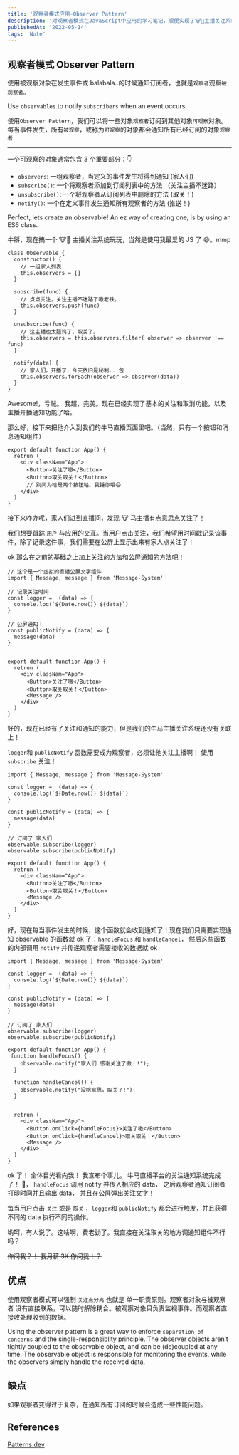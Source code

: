 ```yaml
---
title: '观察者模式应用-Observer Pattern'
description: '对观察者模式在JavaScript中应用的学习笔记，顺便实现了🐮🐎主播关注系统！'
publishedAt: '2022-05-14'
tags: 'Note'
---
```


## 观察者模式 Observer Pattern

使用被观察对象在发生事件或 balabala..的时候通知订阅者，也就是`观察者`观察`被观察者`。

Use `observables` to notify `subscribers` when an event occurs

使用`Observer Pattern`，我们可以将一些对象`观察者`订阅到其他对象`可观察`对象。每当事件发生，所有`被观察`，或称为`可观察`的对象都会通知所有已经订阅的对象`观察者`

<hr style={{ margin: '15px auto' }} />

一个可观察的对象通常包含 3 个重要部分：👇

- `observers`: 一组观察者，当定义的事件发生将得到通知 (家人们)
- `subscribe()`: 一个将观察者添加到订阅列表中的方法 （关注主播不迷路）
- `unsubscribe()`: 一个将观察者从订阅列表中删除的方法 (取关！)
- `notify()`: 一个在定义事件发生通知所有观察者的方法 (推送！)

Perfect, lets create an observable! An ez way of creating one, is by using an ES6 class.

牛掰，现在搞一个 🐮🐎 主播关注系统玩玩，当然是使用我最爱的 JS 了 😄。mmp

```JS
class Observable {
  constructor() {
    // 一组家人列表
    this.observers = []
  }

  subscribe(func) {
    // 点点关注，关注主播不迷路了嗷老铁。
    this.observers.push(func)
  }

  unsubscribe(func) {
    // 这主播也太腊鸡了，取关了。
    this.observers = this.observers.filter( observer => observer !== func)
  }

  notify(data) {
    // 家人们，开播了，今天依旧是秘制...包
    this.observers.forEach(observer => observer(data))
  }
}

```

Awesome!，亏贼。 我超，完美。现在已经实现了基本的关注和取消功能，以及主播开播通知功能了哈。

那么好，接下来把他介入到我们的牛马直播页面里吧。（当然，只有一个按钮和消息通知组件）

```JS
export default function App() {
  retrun (
    <div classNam="App">
      <Button>关注了嗷</Button>
      <Button>取关取关！</Button>
      // 别问为啥是两个按钮哈。我锤你哦😄
    </div>
  )
}

```

接下来咋办呢，家人们进到直播间，发现 🐮 马主播有点意思点关注了！

我们想要跟踪 `用户` 与应用的交互。当用户点击关注，我们希望用时间戳记录该事件，除了记录这件事，我们需要在公屏上显示出来有家人点关注了！

ok 那么在之前的基础之上加上关注的方法和公屏通知的方法吧！

```JS
// 这个是一个虚拟的直播公屏文字组件
import { Message, message } from 'Message-System'

// 记录关注时间
const logger =  (data) => {
  console.log(`${Date.now()} ${data}`)
}

// 公屏通知！
const publicNotify = (data) => {
  message(data)
}


export default function App() {
  retrun (
    <div classNam="App">
      <Button>关注了嗷</Button>
      <Button>取关取关！</Button>
      <Message />
    </div>
  )
}

```

好的，现在已经有了关注和通知的能力，但是我们的牛马主播关注系统还没有关联上！

`logger`和 `publicNotify` 函数需要成为观察者，必须让他关注主播啊！ 使用 `subscribe` 关注！

```JS
import { Message, message } from 'Message-System'

const logger =  (data) => {
  console.log(`${Date.now()} ${data}`)
}

const publicNotify = (data) => {
  message(data)
}

// 订阅了 家人们
observable.subscribe(logger)
observable.subscribe(publicNotify)

export default function App() {
  retrun (
    <div classNam="App">
      <Button>关注了嗷</Button>
      <Button>取关取关！</Button>
      <Message />
    </div>
  )
}

```

好，现在每当事件发生的时候，这个函数就会收到通知了！现在我们只需要实现通知 observable 的函数就 ok 了：`handleFocus` 和 `handleCancel`， 然后这些函数的内部调用 `notify` 并传递观察者需要接收的数据就 ok

```JS
import { Message, message } from 'Message-System'

const logger =  (data) => {
  console.log(`${Date.now()} ${data}`)
}

const publicNotify = (data) => {
  message(data)
}

// 订阅了 家人们
observable.subscribe(logger)
observable.subscribe(publicNotify)

export default function App() {
 function handleFocus() {
    observable.notify("家人们 感谢关注了嗷！!");
  }

  function handleCancel() {
    observable.notify("没啥意思，取关了!");
  }


  retrun (
    <div classNam="App">
      <Button onClick={handleFocus}>关注了嗷</Button>
      <Button onClick={handleCancel}>取关取关！</Button>
      <Message />
    </div>
  )
}

```

ok 了！ 全体目光看向我！ 我宣布个事儿。 牛马直播平台的关注通知系统完成了！ 🐷， `handleFocus` 调用 notify 并传入相应的 data， 之后观察者通知订阅者 打印时间并且输出 data， 并且在公屏弹出关注文字！

每当用户点击 `关注` 或是 `取关` ，`logger`和 `publicNotify` 都会进行触发，并且获得不同的 data 执行不同的操作。

哟呵，有人说了。这啥啊，费老劲了。我直接在关注取关的地方调通知组件不行吗？

~~你问我？！ 我月薪 3K 你问我！？~~

## 优点

使用观察者模式可以强制 `关注点分离` 也就是 单一职责原则。观察者对象与被观察者 没有直接联系，可以随时解除耦合。被观察对象只负责监视事件。而观察者直接收处理收到的数据。

Using the observer pattern is a great way to enforce `separation of concerns` and the single-responsiblity principle. The observer objects aren’t tightly coupled to the observable object, and can be (de)coupled at any time. The observable object is responsible for monitoring the events, while the observers simply handle the received data.

## 缺点

如果观察者变得过于复杂，在通知所有订阅的时候会造成一些性能问题。

## References

[Patterns.dev](https://www.patterns.dev/posts/observer-pattern/)
